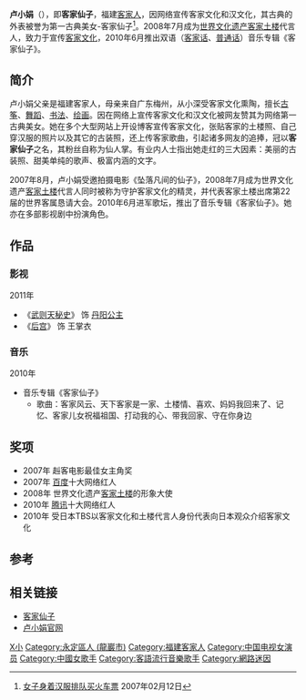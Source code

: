 {{藝人
| 姓名 =卢小娟
| 類型 = 女艺人
| 圖片 =
| 圖片尺寸 = 
| 圖片簡介 =
| 原名 = 
| 外文名 = 
| 外文 = 
| 羅馬拼音 = 
| 英文名 =
| 綽號 = 
| 其他藝名 = 
| 國籍 = {{PRC}}
| 民族 = [[汉族|汉族]]（[[客家|客家]]）
| 籍貫 =
| 出生日期 ={{birth_date_and _age|1988|5|7}}
| 出生地點 ={{CHN-1949}}[[福建省|福建省]][[龙岩市|龙岩市]][[永定县|永定县]]
| 生肖 = 
| 星座 = 
| 逝世日期 =  
| 逝世地點 = 
| 職業 = [[演员|演员]]、[[歌手|歌手]]、[[学生|学生]]
| 語言 = [[客家话|客家话]]、[[普通话|普通话]]
| 三圍 = 
| 血型 =   
| 身高 =  
| 體重 = 
| 教育程度 = [[中央音乐学院|中央音乐学院]]
| 配偶 =
| 宗教信仰 = 
| 儿女 =
| 音樂類型 = 
| 演奏樂器 = 
| 出身地 = 
| 出道作 = 
| 出道日期 = 2007年
| 代表作 = 
| 活躍年代 =
| 唱片公司 = 
| 經紀公司 = 
| 網站 = http://weibo.com/luxiaojuanzi 卢小娟的新浪微博
| 相關團體 = 
| 獎項 = 
| IMDb = 
| 現任成員 = 
| 過往成員 = 
| 電影 = 
| 電視節目 = 
| 舞臺劇 = 
| 書籍 = 
}}
'''卢小娟'''（{{bd|1988年|5月7日|catIdx=L卢}}），即'''客家仙子'''，福建[[客家人|客家人]]，因网络宣传客家文化和汉文化，其古典的外表被誉为第一古典美女-客家仙子<ref>[http://news.sina.com.cn/s/2007-02-12/004312290553.shtml 女子身着汉服排队买火车票] {{Wayback|url=http://news.sina.com.cn/s/2007-02-12/004312290553.shtml |date=20190818154659 }}2007年02月12日</ref>。2008年7月成为[[世界文化遗产|世界文化遗产]][[客家土楼|客家土楼]]代言人，致力于宣传[[客家文化|客家文化]]，2010年6月推出双语（[[客家话|客家话]]、[[普通话|普通话]]）音乐专辑《客家仙子》。

== 简介 ==
卢小娟父亲是福建客家人，母亲来自广东梅州，从小深受客家文化熏陶，擅长[[古筝|古筝]]、[[舞蹈|舞蹈]]、[[书法|书法]]、[[绘画|绘画]]。因在网络上宣传客家文化和汉文化被网友赞其为网络第一古典美女。她在多个大型网站上开设博客宣传客家文化，张贴客家的土楼照、自己穿汉服的照片以及其它的古装照，还上传客家歌曲，引起诸多网友的追捧，冠以'''客家仙子'''之名，其粉丝自称为仙人掌。有业内人士指出她走红的三大因素：美丽的古装照、甜美单纯的歌声、极富内涵的文字。

2007年8月，卢小娟受邀拍摄电影《坠落凡间的仙子》，2008年7月成为世界文化遗产[[客家土楼|客家土楼]]代言人同时被称为守护客家文化的精灵，并代表客家土楼出席第22届的世界客属恳请大会。2010年6月进军歌坛，推出了音乐专辑《客家仙子》。她亦在多部影视剧中扮演角色。

== 作品 ==
=== 影视 ===
2011年

* 《[[武则天秘史|武则天秘史]]》 饰 [[丹阳公主|丹阳公主]]
* 《[[后宫_(电视剧)|后宫]]》 饰 王掌衣
=== 音乐 ===
2010年
*  音乐专辑《客家仙子》
** 歌曲：客家风云、天下客家是一家、土楼情、喜欢、妈妈我回来了、记忆、客家儿女祝福祖国、打动我的心、带我回家、守在你身边

== 奖项 ==
* 2007年 赳客电影最佳女主角奖
* 2007年 [[百度|百度]]十大网络红人
* 2008年 世界文化遗产[[客家土楼|客家土楼]]的形象大使
* 2010年 [[腾讯|腾讯]]十大网络红人 
* 2010年 受日本TBS以客家文化和土楼代言人身份代表向日本观众介绍客家文化

== 参考 ==
{{reflist}}

== 相关链接 ==
* [https://web.archive.org/web/20101127153745/http://www.pop369.com/case1.html 客家仙子]
* [https://web.archive.org/web/20121029002017/http://www.kejiaxianzi.com/ 卢小娟官网]

{{DEFAULTSORT:L卢}}
[[Category:卢姓|X小]]
[[Category:永定區人_(龍巖市)|Category:永定區人 (龍巖市)]]
[[Category:福建客家人|Category:福建客家人]]
[[Category:中国电视女演员|Category:中国电视女演员]]
[[Category:中國女歌手|Category:中國女歌手]]
[[Category:客語流行音樂歌手|Category:客語流行音樂歌手]]
[[Category:網路迷因|Category:網路迷因]]